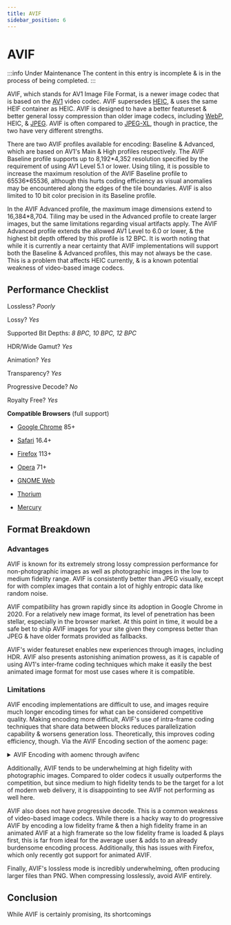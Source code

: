 ```yaml
---
title: AVIF
sidebar_position: 6
---
```


# AVIF

:::info Under Maintenance
The content in this entry is incomplete & is in the process of being completed.
:::

AVIF, which stands for AV1 Image File Format, is a newer image codec that is based on the [AV1](../video/AV1.mdx) video codec. AVIF supersedes [HEIC](HEIC.mdx), & uses the same HEIF container as HEIC. AVIF is designed to have a better featureset & better general lossy compression than older image codecs, including [WebP](WebP.mdx), HEIC, & [JPEG](JPEG.mdx). AVIF is often compared to [JPEG-XL](JXL.mdx), though in practice, the two have very different strengths.

There are two AVIF profiles available for encoding: Baseline & Advanced, which are based on AV1's Main & High profiles respectively. The AVIF Baseline profile supports up to 8,192\*4,352 resolution specified by the requirement of using AV1 Level 5.1 or lower. Using tiling, it is possible to increase the maximum resolution of the AVIF Baseline profile to 65536\*65536, although this hurts coding efficiency as visual anomalies may be encountered along the edges of the tile boundaries. AVIF is also limited to 10 bit color precision in its Baseline profile.

In the AVIF Advanced profile, the maximum image dimensions extend to 16,384*8,704. Tiling may be used in the Advanced profile to create larger images, but the same limitations regarding visual artifacts apply. The AVIF Advanced profile extends the allowed AV1 Level to 6.0 or lower, & the highest bit depth offered by this profile is 12 BPC. It is worth noting that while it is currently a near certainty that AVIF implementations will support both the Baseline & Advanced profiles, this may not always be the case. This is a problem that affects HEIC currently, & is a known potential weakness of video-based image codecs.

## Performance Checklist

Lossless? *Poorly*

Lossy? *Yes*

Supported Bit Depths:
*8 BPC, 10 BPC, 12 BPC*

HDR/Wide Gamut? *Yes*

Animation? *Yes*

Transparency? *Yes*

Progressive Decode? *No*

Royalty Free? *Yes*

**Compatible Browsers** (full support)

- [Google Chrome](https://www.google.com/chrome/) 85+

- [Safari](https://www.apple.com/safari/) 16.4+

- [Firefox](https://www.mozilla.org/en-US/firefox/new/) 113+

- [Opera](https://www.opera.com/) 71+

- [GNOME Web](https://apps.gnome.org/app/org.gnome.Epiphany/)

- [Thorium](https://thorium.rocks/)

- [Mercury](https://thorium.rocks/mercury)

## Format Breakdown

### Advantages

AVIF is known for its extremely strong lossy compression performance for non-photographic images as well as photographic images in the low to medium fidelity range. AVIF is consistently better than JPEG visually, except for with complex images that contain a lot of highly entropic data like random noise.

AVIF compatibility has grown rapidly since its adoption in Google Chrome in 2020. For a relatively new image format, its level of penetration has been stellar, especially in the browser market. At this point in time, it would be a safe bet to ship AVIF images for your site given they compress better than JPEG & have older formats provided as fallbacks.

AVIF's wider featureset enables new experiences through images, including HDR. AVIF also presents astonishing animation prowess, as it is capable of using AV1's inter-frame coding techniques which make it easily the best animated image format for most use cases where it is compatible.

### Limitations

AVIF encoding implementations are difficult to use, and images require much longer encoding times for what can be considered competitive quality. Making encoding more difficult, AVIF's use of intra-frame coding techniques that share data between blocks reduces parallelization capability & worsens generation loss. Theoretically, this improves coding efficiency, though. Via the AVIF Encoding section of the aomenc page:

<details>
  <summary>AVIF Encoding with aomenc through avifenc</summary>
  <div>
    <p>Using aomenc through avifenc is widely considered to be the best way to encode AVIF images, as SVT-AV1 only supports 4:2:0 chroma subsampling, rav1e isn't fast enough for still images, & the libaom team have put more effort into intra coding than the teams responsible for producing the other prominent open source AV1 encoders.</p>
    <p>A sample command for encoding AVIF looks like this:</p>
    <pre><code>avifenc -c aom -s 4 -j 8 -d 10 -y 444 --min 1 --max 63 -a end-usage=q -a cq-level=16 -a tune=ssim \[input\] output.avif</code></pre>
    <p>Where:</p>
    <ul>
      <li>`-c aom` is the encoder</li>
      <li>`-s 4` is the speed. Speeds 4 & below offer the best compression quality at the expense of longer encode times.</li>
      <li>`-j 8` is the number of threads the encoder is allowed to use. Increasing this past 12 will sometimes hurt encode times, as AVIF encoding via aomenc doesn't paralellize perfectly. Test using a speed benchmark to verify which value works best for you.</li>
      <li>`-d 10` is the bit depth. Specifying a value below 10 isn't recommended, as it will hurt coding efficiency even with an 8 bit source image.</li>
      <li>`-y 444` is the chroma subsampling mode. 4:4:4 chroma subsampling tends to provide better compression than 4:2:0 with AVIF, though on some images 4:2:0 chroma subsampling might be the better choice.</li>
      <li>`cq-level=16` is how you specify quality. Lower values correspond to higher quality & filesize, while higher values mean a smaller, lower-quality output is desired. This is preceded by `-a` because it is an aomenc option, not an avifenc one.</li>
      <li>`tune=ssim` is how the encoder handles RDO (rate-distortion optimization). This may be redundant with the default aomenc parameters, but specifying doesn't hurt to avoid an unintended change if a default is modified sometime in the future.</li>
    </ul>
  </div>
</details>

Additionally, AVIF tends to be underwhelming at high fidelity with photographic images. Compared to older codecs it usually outperforms the competition, but since medium to high fidelity tends to be the target for a lot of modern web delivery, it is disappointing to see AVIF not performing as well here.

AVIF also does not have progressive decode. This is a common weakness of video-based image codecs. While there is a hacky way to do progressive AVIF by encoding a low fidelity frame & then a high fidelity frame in an animated AVIF at a high framerate so the low fidelity frame is loaded & plays first, this is far from ideal for the average user & adds to an already burdensome encoding process. Additionally, this has issues with Firefox, which only recently got support for animated AVIF.

Finally, AVIF's lossless mode is incredibly underwhelming, often producing larger files than PNG. When compressing losslessly, avoid AVIF entirely.

## Conclusion

While AVIF is certainly promising, its shortcomings 